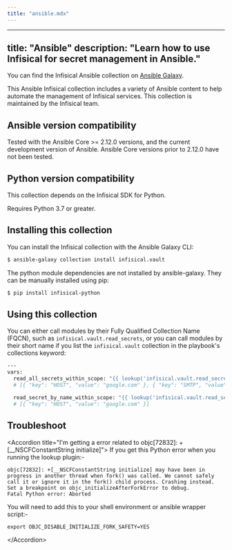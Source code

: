 ```yaml
---
title: "ansible.mdx"
---
```


---
title: "Ansible"
description: "Learn how to use Infisical for secret management in Ansible."
---

You can find the Infisical Ansible collection on [Ansible Galaxy](https://galaxy.ansible.com/ui/repo/published/infisical/vault/).


This Ansible Infisical collection includes a variety of Ansible content to help automate the management of Infisical services. This collection is maintained by the Infisical team.


## Ansible version compatibility
Tested with the Ansible Core &gt;= 2.12.0 versions, and the current development version of Ansible. Ansible Core versions prior to 2.12.0 have not been tested.

## Python version compatibility
This collection depends on the Infisical SDK for Python.

Requires Python 3.7 or greater.

## Installing this collection
You can install the Infisical collection with the Ansible Galaxy CLI:

```bash 
$ ansible-galaxy collection install infisical.vault
```

The python module dependencies are not installed by ansible-galaxy. They can be manually installed using pip:
  
```bash
$ pip install infisical-python
```

## Using this collection

You can either call modules by their Fully Qualified Collection Name (FQCN), such as `infisical.vault.read_secrets`, or you can call modules by their short name if you list the `infisical.vault` collection in the playbook's collections keyword:


```bash
---
vars:
  read_all_secrets_within_scope: "{{ lookup('infisical.vault.read_secrets', universal_auth_client_id='&lt;&gt;', universal_auth_client_secret='&lt;&gt;', project_id='&lt;&gt;', path='/', env_slug='dev', url='https://spotify.infisical.com') }}"
  # [{ "key": "HOST", "value": "google.com" }, { "key": "SMTP", "value": "gmail.smtp.edu" }]

  read_secret_by_name_within_scope: "{{ lookup('infisical.vault.read_secrets', universal_auth_client_id='&lt;&gt;', universal_auth_client_secret='&lt;&gt;', project_id='&lt;&gt;', path='/', env_slug='dev', secret_name='HOST', url='https://spotify.infisical.com') }}"
  # [{ "key": "HOST", "value": "google.com" }]
```


## Troubleshoot 

&lt;Accordion title="I'm getting a error related to objc[72832]: +[__NSCFConstantString initialize]"&gt;
  If you get this Python error when you running the lookup plugin:-

  ```
  objc[72832]: +[__NSCFConstantString initialize] may have been in progress in another thread when fork() was called. We cannot safely call it or ignore it in the fork() child process. Crashing instead. Set a breakpoint on objc_initializeAfterForkError to debug.
  Fatal Python error: Aborted
  ```

  You will need to add this to your shell environment or ansible wrapper script:-

  ```
  export OBJC_DISABLE_INITIALIZE_FORK_SAFETY=YES
  ```
&lt;/Accordion&gt;
